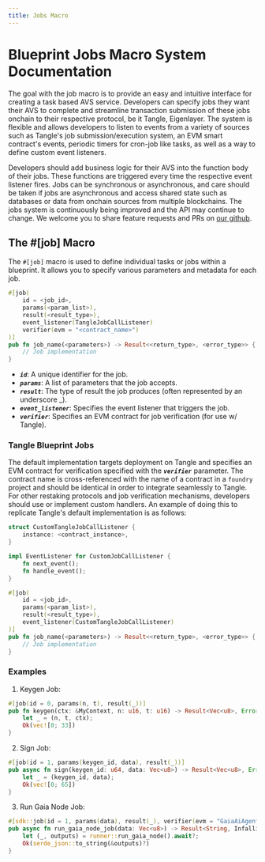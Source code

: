 ```yaml
---
title: Jobs Macro
---
```


# Blueprint Jobs Macro System Documentation

The goal with the job macro is to provide an easy and intuitive interface for creating a task based AVS service. Developers can specify jobs they want their AVS to complete and streamline transaction submission of these jobs onchain to their respective protocol, be it Tangle, Eigenlayer. The system is flexible and allows developers to listen to events from a variety of sources such as Tangle's job submission/execution system, an EVM smart contract's events, periodic timers for cron-job like tasks, as well as a way to define custom event listeners.

Developers should add business logic for their AVS into the function body of their jobs. These functions are triggered every time the respective event listener fires. Jobs can be synchronous or asynchronous, and care should be taken if jobs are asynchronous and access shared state such as databases or data from onchain sources from multiple blockchains. The jobs system is continuously being improved and the API may continue to change. We welcome you to share feature requests and PRs on [our github](https://github.com/webb-tools/gadget/issues).

## The #[job] Macro

The `#[job]` macro is used to define individual tasks or jobs within a blueprint. It allows you to specify various parameters and metadata for each job.

```rust
#[job(
    id = <job_id>,
    params(<param_list>),
    result(<result_type>),
    event_listener(TangleJobCallListener)
    verifier(evm = "<contract_name>")
)]
pub fn job_name(<parameters>) -> Result<<return_type>, <error_type>> {
    // Job implementation
}
```

- ***`id`***: A unique identifier for the job.
- ***`params`***: A list of parameters that the job accepts.
- ***`result`***: The type of result the job produces (often represented by an underscore \_).
- ***`event_listener`***: Specifies the event listener that triggers the job.
- ***`verifier`***: Specifies an EVM contract for job verification (for use w/ Tangle).

### Tangle Blueprint Jobs
The default implementation targets deployment on Tangle and specifies an EVM contract for verification specified with the ***`verifier`*** parameter. The contract name is cross-referenced with the name of a contract in a `foundry` project and should be identical in order to integrate seamlessly to Tangle. For other restaking protocols and job verification mechanisms, developers should use or implement custom handlers. An example of doing this to replicate Tangle's default implementation is as follows:

```rust
struct CustomTangleJobCallListener {
    instance: <contract_instance>,
}

impl EventListener for CustomJobCallListener {
    fn next_event();
    fn handle_event();
}

#[job(
    id = <job_id>,
    params(<param_list>),
    result(<result_type>),
    event_listener(CustomTangleJobCallListener)
)]
pub fn job_name(<parameters>) -> Result<<return_type>, <error_type>> {
    // Job implementation
}
```

### Examples

1. Keygen Job:

```rust
#[job(id = 0, params(n, t), result(_))]
pub fn keygen(ctx: &MyContext, n: u16, t: u16) -> Result<Vec<u8>, Error> {
    let _ = (n, t, ctx);
    Ok(vec![0; 33])
}
```

2. Sign Job:

```rust
#[job(id = 1, params(keygen_id, data), result(_))]
pub async fn sign(keygen_id: u64, data: Vec<u8>) -> Result<Vec<u8>, Error> {
    let _ = (keygen_id, data);
    Ok(vec![0; 65])
}
```

3. Run Gaia Node Job:

```rust
#[sdk::job(id = 1, params(data), result(_), verifier(evm = "GaiaAiAgentBlueprint"))]
pub async fn run_gaia_node_job(data: Vec<u8>) -> Result<String, Infallible> {
    let (_, outputs) = runner::run_gaia_node().await?;
    Ok(serde_json::to_string(&outputs)?)
}
```